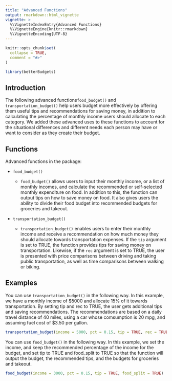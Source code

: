 ```yaml
---
title: "Advanced Functions"
output: rmarkdown::html_vignette
vignette: >
  %\VignetteIndexEntry{Advanced Functions}
  %\VignetteEngine{knitr::rmarkdown}
  %\VignetteEncoding{UTF-8}
---
```


```r
knitr::opts_chunk$set(
  collapse = TRUE,
  comment = "#>"
)
```

```r
library(betterBudgets)
```

## Introduction 

The following advanced functions`food_budget()` and `transportation_budget()` help users budget more effectively by offering them useful tips and recommendations for saving money, in addition to calculating the percentage of monthly income users should allocate to each category. We added these advanced uses to these functions to account for the situational differences and different needs each person may have or want to consider as they create their budget. 

## Functions

Advanced functions in the package:

  - `food_budget()`
  
    + `food_budget()` allows users to input their monthly income, or a list of monthly incomes, and calculate the recommended or self-selected monthly expenditure on food. In addition to this, the function can output tips on how to save money on food. It also gives users the ability to divide their food budget into recommended budgets for groceries and takeout.
    
    
  - `transportation_budget()`
  
    + `transportation_budget()` enables users to enter their monthly income and        receive a recommendation on how much money they should allocate towards            transportation expenses. If the `tip` argument is set to TRUE, the function        provides tips for saving money on transportation. Likewise, if the `rec`           argument is set to TRUE, the user is presented with price comparisons between      driving and taking public transportation, as well as time comparisons between      walking or biking.
  

## Examples 

You can use `transportation_budget()` in the following way. In this example, we have a monthly income of \$5000 and allocate 15% of it towards transportation. By setting tip and rec to TRUE, the user gets additional tips and saving recommendations. The recommendations are based on a daily travel distance of 40 miles, using a car whose comsumption is 20 mpg, and assuming fuel cost of \$3.50 per gallon.

```r
transportation_budget(income = 5000, pct = 0.15, tip = TRUE, rec = TRUE, dist = 40, consump = 20, cpg = 3.5)
```

You can use `food_budget()` in the following way. In this example, we set the income, and keep the recommended percentage of the income for the budget, and set tip to TRUE and food_split to TRUE so that the function will output the budget, the recommended tips, and the budgets for groceries and takeout.

```r
food_budget(income = 3000, pct = 0.15, tip = TRUE, food_split = TRUE)
```


